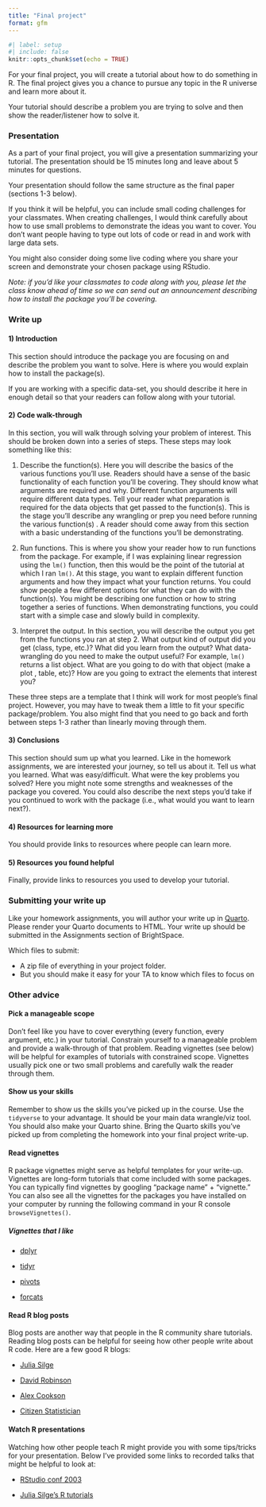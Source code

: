 ```yaml
---
title: "Final project"
format: gfm
---
```


```r
#| label: setup
#| include: false
knitr::opts_chunk$set(echo = TRUE)
```

For your final project, you will create a tutorial about how to do something in R. The final project gives you a chance to pursue any topic in the R universe and learn more about it.

Your tutorial should describe a problem you are trying to solve and then show the reader/listener how to solve it.

### Presentation

As a part of your final project, you will give a presentation summarizing your tutorial. The presentation should be 15 minutes long and leave about 5 minutes for questions.

Your presentation should follow the same structure as the final paper (sections 1-3 below).

If you think it will be helpful, you can include small coding challenges for your classmates. When creating challenges, I would think carefully about how to use small problems to demonstrate the ideas you want to cover. You don't want people having to type out lots of code or read in and work with large data sets.

You might also consider doing some live coding where you share your screen and demonstrate your chosen package using RStudio.

*Note: if you'd like your classmates to code along with you, please let the class know ahead of time so we can send out an announcement describing how to install the package you'll be covering.*

### Write up

#### 1) Introduction

This section should introduce the package you are focusing on and describe the problem you want to solve. Here is where you would explain how to install the package(s).

If you are working with a specific data-set, you should describe it here in enough detail so that your readers can follow along with your tutorial.

#### 2) Code walk-through

In this section, you will walk through solving your problem of interest. This should be broken down into a series of steps. These steps may look something like this:

1)  Describe the function(s). Here you will describe the basics of the various functions you'll use. Readers should have a sense of the basic functionality of each function you'll be covering. They should know what arguments are required and why. Different function arguments will require different data types. Tell your reader what preparation is required for the data objects that get passed to the function(s). This is the stage you'll describe any wrangling or prep you need before running the various function(s) . A reader should come away from this section with a basic understanding of the functions you'll be demonstrating.

2)  Run functions. This is where you show your reader how to run functions from the package. For example, if I was explaining linear regression using the `lm()` function, then this would be the point of the tutorial at which I ran `lm()`. At this stage, you want to explain different function arguments and how they impact what your function returns. You could show people a few different options for what they can do with the function(s). You might be describing one function or how to string together a series of functions. When demonstrating functions, you could start with a simple case and slowly build in complexity.

3)  Interpret the output. In this section, you will describe the output you get from the functions you ran at step 2. What output kind of output did you get (class, type, etc.)? What did you learn from the output? What data-wrangling do you need to make the output useful? For example, `lm()` returns a list object. What are you going to do with that object (make a plot , table, etc)? How are you going to extract the elements that interest you?

These three steps are a template that I think will work for most people's final project. However, you may have to tweak them a little to fit your specific package/problem. You also might find that you need to go back and forth between steps 1-3 rather than linearly moving through them.

#### 3) Conclusions

This section should sum up what you learned. Like in the homework assignments, we are interested your journey, so tell us about it. Tell us what you learned. What was easy/difficult. What were the key problems you solved? Here you might note some strengths and weaknesses of the package you covered. You could also describe the next steps you'd take if you continued to work with the package (i.e., what would you want to learn next?).

#### 4) Resources for learning more

You should provide links to resources where people can learn more.

#### 5) Resources you found helpful

Finally, provide links to resources you used to develop your tutorial.

### Submitting your write up

Like your homework assignments, you will author your write up in [Quarto](https://quarto.org/). Please render your Quarto documents to HTML. Your write up should be submitted in the Assignments section of BrightSpace.

Which files to submit:

-   A zip file of everything in your project folder.
-   But you should make it easy for your TA to know which files to focus on

### Other advice

#### Pick a manageable scope

Don't feel like you have to cover everything (every function, every argument, etc.) in your tutorial. Constrain yourself to a manageable problem and provide a walk-through of that problem. Reading vignettes (see below) will be helpful for examples of tutorials with constrained scope. Vignettes usually pick one or two small problems and carefully walk the reader through them.

#### Show us your skills

Remember to show us the skills you've picked up in the course. Use the `tidyverse` to your advantage. It should be your main data wrangle/viz tool. You should also make your Quarto shine. Bring the Quarto skills you've picked up from completing the homework into your final project write-up.

#### Read vignettes

R package vignettes might serve as helpful templates for your write-up. Vignettes are long-form tutorials that come included with some packages. You can typically find vignettes by googling "package name" + "vignette." You can also see all the vignettes for the packages you have installed on your computer by running the following command in your R console `browseVignettes()`.

##### Vignettes that I like

-   [dplyr](https://cran.r-project.org/web/packages/dplyr/vignettes/dplyr.html)

-   [tidyr](https://tidyr.tidyverse.org/articles/tidy-data.html)

-   [pivots](https://tidyr.tidyverse.org/articles/pivot.html)

-   [forcats](https://forcats.tidyverse.org/articles/forcats.html)

#### Read R blog posts

Blog posts are another way that people in the R community share tutorials. Reading blog posts can be helpful for seeing how other people write about R code. Here are a few good R blogs:

-   [Julia Silge](https://juliasilge.com/blog/)

-   [David Robinson](http://varianceexplained.org/posts/)

-   [Alex Cookson](https://www.alexcookson.com/)

-   [Citizen Statistician](citizen-statistician.org)

#### Watch R presentations

Watching how other people teach R might provide you with some tips/tricks for your presentation. Below I've provided some links to recorded talks that might be helpful to look at:

-   [RStudio conf 2003](https://www.youtube.com/playlist?list=PL9HYL-VRX0oRFZslRGHwHuwea7SvAATHp)

-   [Julia Silge's R tutorials](https://www.youtube.com/channel/UCTTBgWyJl2HrrhQOOc710kA)
